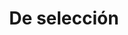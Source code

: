 ---
menu: De selección
title: De selección
description: Los desplegables tienen la apariencia de un botón pero al interactuar con ellos permiten seleccionar una opción dentro de un menú.
position: 6
---
